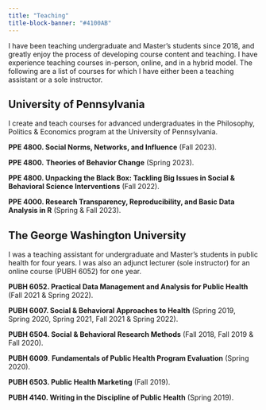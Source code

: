 ---
title: "Teaching"
title-block-banner: "#4100AB"
---

I have been teaching undergraduate and Master's students since 2018, and greatly enjoy the process of developing course content and teaching. I have experience teaching courses in-person, online, and in a hybrid model. The following are a list of courses for which I have either been a teaching assistant or a sole instructor.

## University of Pennsylvania 

I create and teach courses for advanced undergraduates in the Philosophy, Politics & Economics program at the University of Pennsylvania.

**PPE 4800. Social Norms, Networks, and Influence** (Fall 2023).

**PPE 4800.** **Theories of Behavior Change** (Spring 2023).

**PPE 4800. Unpacking the Black Box: Tackling Big Issues in Social & Behavioral Science Interventions** (Fall 2022).

**PPE 4000. Research Transparency, Reproducibility, and Basic Data Analysis in R** (Spring & Fall 2023).

## The George Washington University

I was a teaching assistant for undergraduate and Master's students in public health for four years. I was also an adjunct lecturer (sole instructor) for an online course (PUBH 6052) for one year.

**PUBH 6052. Practical Data Management and Analysis for Public Health** (Fall 2021 & Spring 2022).

**PUBH 6007. Social & Behavioral Approaches to Health** (Spring 2019, Spring 2020, Spring 2021, Fall 2021 & Spring 2022).

**PUBH 6504. Social & Behavioral Research Methods** (Fall 2018, Fall 2019 & Fall 2020).

**PUBH 6009**. **Fundamentals of Public Health Program Evaluation** (Spring 2020).

**PUBH 6503. Public Health Marketing** (Fall 2019).

**PUBH 4140. Writing in the Discipline of Public Health** (Spring 2019).
